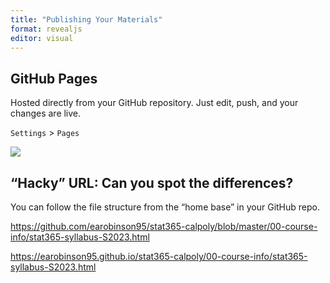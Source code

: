 ```yaml
---
title: "Publishing Your Materials"
format: revealjs
editor: visual
---
```


## GitHub Pages

<!-- Hacky method for creating website to link course materials -->

Hosted directly from your GitHub repository. Just edit, push, and your changes are live.

`Settings` \> `Pages`

![](images/07-github-pages-hacky.JPG)

## "Hacky" URL: Can you spot the differences?

You can follow the file structure from the "home base" in your GitHub repo.

<https://github.com/earobinson95/stat365-calpoly/blob/master/00-course-info/stat365-syllabus-S2023.html>

<https://earobinson95.github.io/stat365-calpoly/00-course-info/stat365-syllabus-S2023.html>

<!-- Creating a Quarto website -->

<!-- Layout -->

<!-- Methods of publishing -->
